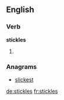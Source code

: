 
==English==

===Verb===
'''stickles'''

# {{third-person singular of|stickle}}

===Anagrams===
* [[slickest#English|slickest]]

[[de:stickles]]
[[fr:stickles]]